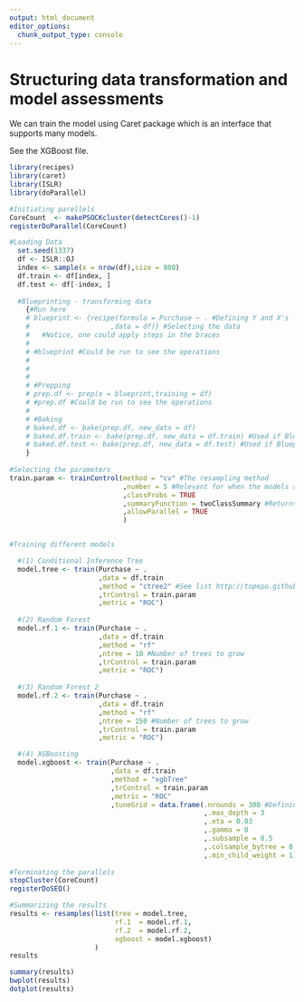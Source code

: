 ```yaml
---
output: html_document
editor_options: 
  chunk_output_type: console
---
```


# Structuring data transformation and model assessments

We can train the model using Caret package which is an interface that supports many models.

See the XGBoost file.

```r
library(recipes)
library(caret)
library(ISLR)
library(doParallel)

#Initiating parellels
CoreCount  <- makePSOCKcluster(detectCores()-1)
registerDoParallel(CoreCount)

#Loading Data
  set.seed(1337)
  df <- ISLR::OJ
  index <- sample(x = nrow(df),size = 800)
  df.train <- df[index, ]
  df.test <- df[-index, ]  
  
  #Blueprinting - transforming data
    {#Run here
    # blueprint <- {recipe(formula = Purchase ~ . #Defining Y and X's
    #                    ,data = df)} #Selecting the data
    #   #Notice, one could apply steps in the braces 
    #  
    # #blueprint #Could be run to see the operations
    # 
    # 
    # 
    # #Prepping
    # prep.df <- prep(x = blueprint,training = df)
    # #prep.df #Could be run to see the operations
    # 
    # #Baking
    # baked.df <- bake(prep.df, new_data = df)
    # baked.df.train <- bake(prep.df, new_data = df.train) #Used if Blueprint is run on train data
    # baked.df.test <- bake(prep.df, new_data = df.test) #Used if Blueprint is run on train data
    }
  
#Selecting the parameters
train.param <- trainControl(method = "cv" #The resampling method
                            ,number = 5 #Relevant for when the models are trained
                            ,classProbs = TRUE
                            ,summaryFunction = twoClassSummary #Returns sens, spec, ROC
                            ,allowParallel = TRUE
                            )


#Training different models

  #(1) Conditional Inference Tree
  model.tree <- train(Purchase ~ .
                      ,data = df.train
                      ,method = "ctree2" #See list http://topepo.github.io/caret/train-models-by-tag.html
                      ,trControl = train.param
                      ,metric = "ROC")
  
  #(2) Random Forest
  model.rf.1 <- train(Purchase ~ .
                      ,data = df.train
                      ,method = "rf"
                      ,ntree = 10 #Number of trees to grow
                      ,trControl = train.param
                      ,metric = "ROC")
  
  #(3) Random Forest 2
  model.rf.2 <- train(Purchase ~ .
                      ,data = df.train
                      ,method = "rf"
                      ,ntree = 150 #Number of trees to grow
                      ,trControl = train.param
                      ,metric = "ROC")

  #(4) XGBoosting
  model.xgboost <- train(Purchase ~ .
                         ,data = df.train
                         ,method = "xgbTree"
                         ,trControl = train.param
                         ,metric = "ROC"
                         ,tuneGrid = data.frame(.nrounds = 300 #Defining a table of tuning params
                                                ,.max_depth = 3
                                                ,.eta = 0.03
                                                ,.gamma = 0
                                                ,.subsample = 0.5
                                                ,.colsample_bytree = 0.1
                                                ,.min_child_weight = 1))
  
#Terminating the parallels
stopCluster(CoreCount)
registerDoSEQ()

#Summarizing the results
results <- resamples(list(tree = model.tree,
                          rf.1  = model.rf.1,
                          rf.2  = model.rf.2,
                          xgboost = model.xgboost)
                     )
results
```

```r
summary(results)
bwplot(results)
dotplot(results)
```

